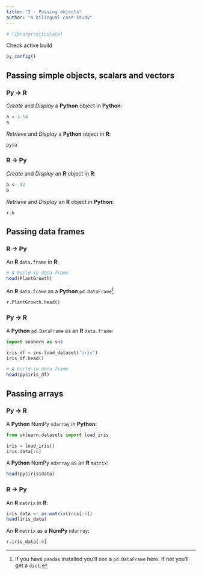 ```yaml
---
title: "2 - Passing objects"
author: "A bilingual case study"
---
```


```r
# library(reticulate)
```

Check active build

```r
py_config()
```

## Passing simple objects, scalars and vectors

### Py -> R 

_Create_ and _Display_ a **Python** object in **Python**:

```python
a = 3.14
a
```

_Retrieve_ and _Display_ a **Python** object in **R**:

```r
py$a
```

### R -> Py 

_Create_ and _Display_ an **R** object in **R**:

```r
b <- 42
b
```

_Retrieve_ and _Display_ an **R** object in **Python**:

```python
r.b
```

## Passing data frames

### R -> Py 

An **R** `data.frame` in **R**:

```r

# A build-in data frame
head(PlantGrowth)
```

An **R** `data.frame` as a **Python** `pd.DataFrame`^[If you have `pandas` installed you'll see a `pd.DataFrame` here. If not you'll get a `dict`.].

```python

r.PlantGrowth.head()
```

### Py -> R 

A **Python** `pd.DataFrame` as an **R** `data.frame`:

```python
import seaborn as sns

iris_df = sns.load_dataset('iris')
iris_df.head()
```

```r
# A build-in data frame
head(py$iris_df)
```

## Passing arrays

### Py -> R 

A **Python** NumPy `ndarray` in **Python**:

```python
from sklearn.datasets import load_iris

iris = load_iris()
iris.data[:6]
```

A **Python** NumPy `ndarray` as an **R** `matrix`:

```r
head(py$iris$data)
```

### R -> Py 

An **R** `matrix` in **R**:

```r
iris_data <- as.matrix(iris[-5])
head(iris_data)
```

An **R** `matrix` as a **NumPy** `ndarray`:

```python
r.iris_data[:6]
```

